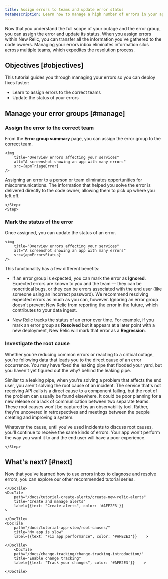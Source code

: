 ```yaml
---
title: Assign errors to teams and update error status
metaDescription: Learn how to manage a high number of errors in your app.   
---
```




Now that you understand the full scope of your outage and the error group, you can assign the error and update its status. When you assign errors within New Relic, you can transfer all the information you've gathered to the code owners. Managing your errors inbox eliminates information silos across multiple teams, which expedites the resolution process. 

## Objectives [#objectives]

This tutorial guides you through managing your errors so you can deploy fixes faster:

* Learn to assign errors to the correct teams
* Update the status of your errors

## Manage your error groups [#manage]

<Steps>
    <Step>

### Assign the error to the correct team
        
From the **Error group summary** page, you can assign the error group to the correct team. 

    <img
        title="Overview errors affecting your services"
        alt="A screenshot showing an app with many errors"
        src={apmTriageError}
    />  

Assigning an error to a person or team eliminates opportunities for miscommunications. The information that helped you solve the error is delivered directly to the code owner, allowing them to pick up where you left off. 

    </Step>
    <Step>

### Mark the status of the error 

Once assigned, you can update the status of an error. 

    <img
        title="Overview errors affecting your services"
        alt="A screenshot showing an app with many errors"
        src={apmErrorsStatus}
    />  

This functionality has a few different benefits:

* If an error group is expected, you can mark the error as **Ignored**. Expected errors are known to you and the team — they can be noncritical bugs, or they can be errors associated with the end user (like someone using an incorrect password). We recommend resolving expected errors as much as you can, however. Ignoring an error group doesn't prevent New Relic from reporting the error in the future, which contributes to your data ingest. 
* New Relic tracks the status of an error over time. For example, if you mark an error group as **Resolved** but it appears at a later point with a new deployment, New Relic will mark that error as a **Regression**.


    </Step>
    <Step>

### Investigate the root cause
        
Whether you're reducing common errors or reacting to a critical outage, you're following data that leads you to the direct cause of an error occurrence. You may have fixed the leaking pipe that flooded your yard, but you haven't yet figured out the why? behind the leaking pipe. 

Similar to a leaking pipe, when you're solving a problem that affects the end user, you aren't solving the root cause of an incident. The service that's not receiving API calls is a direct cause to a component failing, but the root of the problem can usually be found elsewhere. It could be poor planning for a new release or a lack of communication between two separate teams. These root causes won't be captured by an observability tool. Rather, they're uncovered in retrospectives and meetings between the people creating and improving a system.

Whatever the cause, until you've used incidents to discuss root causes, you'll continue to receive the same kinds of errors. Your app won't perform the way you want it to and the end user will have a poor experience. 

    </Step>
</Steps>

## What's next? [#next]

Now that you've learned how to use errors inbox to diagnose and resolve errors, you can explore our other recommended tutorial series. 

<DocTiles>
    <DocTile
        path="/docs/tutorial-large-logs/get-started-managing-large-logs"
        title="Manage large amounts of logs"
        label={{text: "Log management", color: '#AFE2E3'}}
    >
        
    </DocTile>
    <DocTile
        path="/docs/tutorial-create-alerts/create-new-relic-alerts"
        title="Create and manage alerts"
        label={{text: "Create alerts", color: '#AFE2E3'}}
    >
        
    </DocTile>
    <DocTile
        path="/docs/tutorial-app-slow/root-causes/"
        title="My app is slow"
        label={{text: "Fix app performance", color: '#AFE2E3'}}    >
        
    </DocTile>
        <DocTile
        path="/docs/change-tracking/change-tracking-introduction/"
        title="Enable change tracking"
        label={{text: "Track your changes", color: '#AFE2E3'}}    >
        
    </DocTile>

</DocTiles>
